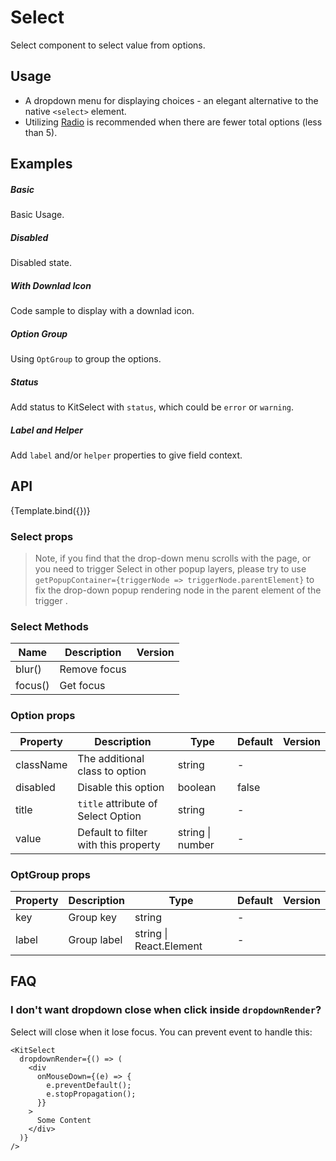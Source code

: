 
<Meta
    title="Design System/DataEntry/Select"
    argTypes={argTypes}
/>

# Select

Select component to select value from options.

## Usage

- A dropdown menu for displaying choices - an elegant alternative to the native `<select>` element.
- Utilizing [Radio](/components/radio/) is recommended when there are fewer total options (less than 5).

## Examples

##### Basic
Basic Usage.

<CustomCanvas content={Exemples.Basic} source={Sources.Basic} />

##### Disabled
Disabled state.

<CustomCanvas content={Exemples.Disabled} source={Sources.Disabled} />

##### With Downlad Icon
Code sample to display with a downlad icon.

<CustomCanvas content={Exemples.Download} source={Sources.Download} />

##### Option Group
Using `OptGroup` to group the options.

<CustomCanvas content={Exemples.Group} source={Sources.Group} />

##### Status
Add status to KitSelect with `status`, which could be `error` or `warning`.

<CustomCanvas content={Exemples.Status} source={Sources.Status} />

##### Label and Helper

Add `label` and/or `helper` properties to give field context.

<CustomCanvas content={Exemples.Wrapper} source={Sources.Wrapper} />

## API

<Canvas>
    <Story name="Select">{Template.bind({})}</Story>
</Canvas>

<Controls story="Select" />

### Select props

> Note, if you find that the drop-down menu scrolls with the page, or you need to trigger Select in other popup layers, please try to use `getPopupContainer={triggerNode => triggerNode.parentElement}` to fix the drop-down popup rendering node in the parent element of the trigger .

### Select Methods

| Name    | Description  | Version |
| ------- | ------------ | ------- |
| blur()  | Remove focus |         |
| focus() | Get focus    |         |

### Option props

| Property  | Description                          | Type             | Default | Version |
| --------- | ------------------------------------ | ---------------- | ------- | ------- |
| className | The additional class to option       | string           | -       |         |
| disabled  | Disable this option                  | boolean          | false   |         |
| title     | `title` attribute of Select Option   | string           | -       |         |
| value     | Default to filter with this property | string \| number | -       |         |

### OptGroup props

| Property | Description | Type                    | Default | Version |
| -------- | ----------- | ----------------------- | ------- | ------- |
| key      | Group key   | string                  | -       |         |
| label    | Group label | string \| React.Element | -       |         |

## FAQ

### I don't want dropdown close when click inside `dropdownRender`?

Select will close when it lose focus. You can prevent event to handle this:

```tsx
<KitSelect
  dropdownRender={() => (
    <div
      onMouseDown={(e) => {
        e.preventDefault();
        e.stopPropagation();
      }}
    >
      Some Content
    </div>
  )}
/>
```